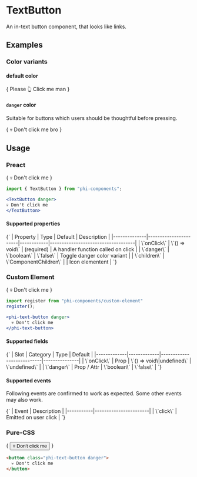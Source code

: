 
# TextButton

An in-text button component, that looks like links.

## Examples
### Color variants
#### default color

{
  <Example>
    Please <TextButton>
      👆 Click me
    </TextButton> man
  </Example>
}

#### `danger` color

Suitable for buttons which users should be thoughtful before pressing.

{
  <Example>
    <TextButton danger>
      💀 Don't click me
    </TextButton> bro
  </Example>
}

## Usage
### Preact

{
  <Example>
    <TextButton danger>
      💀 Don't click me
    </TextButton>
  </Example>
}

``` jsx
import { TextButton } from "phi-components";

<TextButton danger>
💀 Don't click me
</TextButton>
```

#### Supported properties

<Markdown>
{`
| Property     | Type                  | Default    | Description                        |
|--------------|-----------------------|------------|------------------------------------|
| \`onClick\`  | \`() => void\`        | (required) | A handler function called on click |
| \`danger\`   | \`boolean\`           | \`false\`  | Toggle danger color variant        |
| \`children\` | \`ComponentChildren\` |            | Icon elementent                    |
`}
</Markdown>

### Custom Element

{
  <Example>
    <phi-text-button danger>
      💀 Don't click me
    </phi-text-button>
  </Example>
}

``` jsx
import register from "phi-components/custom-element"
register();

<phi-text-button danger>
  💀 Don't click me
</phi-text-button>
```

#### Supported fields

<Markdown>
{`
| Slot        | Category    | Type                      | Default       |
|-------------|-------------|---------------------------|---------------|
| \`onClick\` | Prop        | \`() => void\|undefined\` | \`undefined\` |
| \`danger\`  | Prop / Attr | \`boolean\`               | \`false\`     |
`}
</Markdown>

#### Supported events

Following events are confirmed to work as expected. Some other events may also work.

<Markdown>
{`
| Event     | Description           |
|-----------|-----------------------|
| \`click\` | Emitted on user click |
`}
</Markdown>

### Pure-CSS

{
  <Example>
    <button class="phi-text-button danger">
      💀 Don't click me
    </button>
  </Example>
}

``` html
<button class="phi-text-button danger">
  💀 Don't click me
</button>
```

